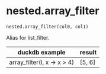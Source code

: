 # nested.array_filter { #duckops.nested.array_filter }

`nested.array_filter(col0, col1)`

Alias for list_filter.

| duckdb example | result |
| -------------- | ------ |
| array_filter(l, x -> x > 4) | [5, 6] |
